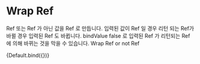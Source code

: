 
<Meta title="use/Wrap Ref"/>

# Wrap Ref

Ref 또는 Ref 가 아닌 값을 Ref 로 만듭니다. 입력된 값이 Ref 일 경우 리턴 되는 Ref가 바뀔 경우 입력된 Ref 도 바뀝니다.
bindValue false 로 입력된 Ref 가 리턴되는 Ref 에 의해 바뀌는 것을 막을 수 있습니다.
Wrap Ref or not Ref

<Story name="Default">
  {Default.bind({})}
</Story>

